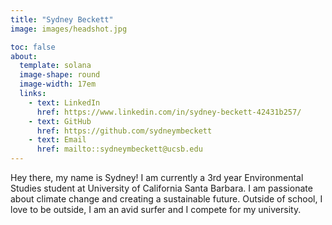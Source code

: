 ```yaml
---
title: "Sydney Beckett"
image: images/headshot.jpg

toc: false
about: 
  template: solana
  image-shape: round
  image-width: 17em
  links:
    - text: LinkedIn
      href: https://www.linkedin.com/in/sydney-beckett-42431b257/
    - text: GitHub
      href: https://github.com/sydneymbeckett
    - text: Email
      href: mailto::sydneymbeckett@ucsb.edu
---
```


Hey there, my name is Sydney! I am currently a 3rd year Environmental Studies student at University of California Santa Barbara. I am passionate about climate change and creating a sustainable future. Outside of school, I love to be outside, I am an avid surfer and I compete for my university.
